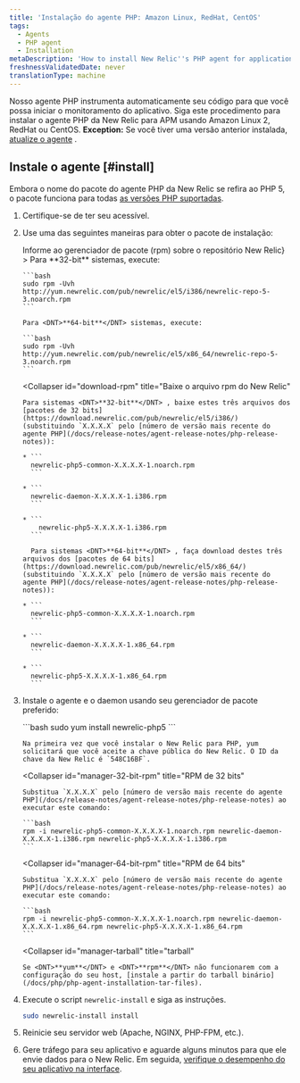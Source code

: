 ```yaml
---
title: 'Instalação do agente PHP: Amazon Linux, RedHat, CentOS'
tags:
  - Agents
  - PHP agent
  - Installation
metaDescription: 'How to install New Relic''s PHP agent for application performance monitoring with Amazon Linux 2, RedHat, or CentOS.'
freshnessValidatedDate: never
translationType: machine
---
```


Nosso agente PHP instrumenta automaticamente seu código para que você possa iniciar o monitoramento do aplicativo. Siga este procedimento para instalar o agente PHP da New Relic para APM usando Amazon Linux 2, RedHat ou CentOS. <DNT>**Exception:**</DNT> Se você tiver uma versão anterior instalada, [atualize o agente](/docs/agents/php-agent/installation/upgrading-php-agent) .

## Instale o agente [#install]

Embora o nome do pacote do agente PHP da New Relic se refira ao PHP 5, o pacote funciona para todas [as versões PHP suportadas](/docs/agents/php-agent/getting-started/php-agent-compatibility-requirements#php-release).

1. Certifique-se de ter seu <InlinePopover type="licenseKey"/>acessível.

2. Use uma das seguintes maneiras para obter o pacote de instalação:

   <CollapserGroup>
     <Collapser
       id="tell-rpm"
       title={<>Informe ao gerenciador de pacote (<InlineCode>rpm</InlineCode>) sobre o repositório New Relic</>}
     >
       Para <DNT>**32-bit**</DNT> sistemas, execute:

       ```bash
       sudo rpm -Uvh http://yum.newrelic.com/pub/newrelic/el5/i386/newrelic-repo-5-3.noarch.rpm
       ```

       Para <DNT>**64-bit**</DNT> sistemas, execute:

       ```bash
       sudo rpm -Uvh http://yum.newrelic.com/pub/newrelic/el5/x86_64/newrelic-repo-5-3.noarch.rpm
       ```
     </Collapser>

     <Collapser
       id="download-rpm"
       title="Baixe o arquivo rpm do New Relic"
     >
       Para sistemas <DNT>**32-bit**</DNT> , baixe estes três arquivos dos [pacotes de 32 bits](https://download.newrelic.com/pub/newrelic/el5/i386/) (substituindo `X.X.X.X` pelo [número de versão mais recente do agente PHP](/docs/release-notes/agent-release-notes/php-release-notes)):

       * ```
         newrelic-php5-common-X.X.X.X-1.noarch.rpm
         ```

       * ```
         newrelic-daemon-X.X.X.X-1.i386.rpm
         ```

       * ```
           newrelic-php5-X.X.X.X-1.i386.rpm
         ```

         Para sistemas <DNT>**64-bit**</DNT> , faça download destes três arquivos dos [pacotes de 64 bits](https://download.newrelic.com/pub/newrelic/el5/x86_64/) (substituindo `X.X.X.X` pelo [número de versão mais recente do agente PHP](/docs/release-notes/agent-release-notes/php-release-notes)):

       * ```
         newrelic-php5-common-X.X.X.X-1.noarch.rpm
         ```

       * ```
         newrelic-daemon-X.X.X.X-1.x86_64.rpm
         ```

       * ```
         newrelic-php5-X.X.X.X-1.x86_64.rpm
         ```
     </Collapser>
   </CollapserGroup>

3. Instale o agente e o daemon usando seu gerenciador de pacote preferido:

   <CollapserGroup>
     <Collapser
       id="manager-yum"
       title="yum"
     >
       ```bash
       sudo yum install newrelic-php5
       ```

       Na primeira vez que você instalar o New Relic para PHP, yum solicitará que você aceite a chave pública do New Relic. O ID da chave da New Relic é `548C16BF`.
     </Collapser>

     <Collapser
       id="manager-32-bit-rpm"
       title="RPM de 32 bits"
     >
       Substitua `X.X.X.X` pelo [número de versão mais recente do agente PHP](/docs/release-notes/agent-release-notes/php-release-notes) ao executar este comando:

       ```bash
       rpm -i newrelic-php5-common-X.X.X.X-1.noarch.rpm newrelic-daemon-X.X.X.X-1.i386.rpm newrelic-php5-X.X.X.X-1.i386.rpm
       ```
     </Collapser>

     <Collapser
       id="manager-64-bit-rpm"
       title="RPM de 64 bits"
     >
       Substitua `X.X.X.X` pelo [número de versão mais recente do agente PHP](/docs/release-notes/agent-release-notes/php-release-notes) ao executar este comando:

       ```bash
       rpm -i newrelic-php5-common-X.X.X.X-1.noarch.rpm newrelic-daemon-X.X.X.X-1.x86_64.rpm newrelic-php5-X.X.X.X-1.x86_64.rpm
       ```
     </Collapser>

     <Collapser
       id="manager-tarball"
       title="tarball"
     >
       Se <DNT>**yum**</DNT> e <DNT>**rpm**</DNT> não funcionarem com a configuração do seu host, [instale a partir do tarball binário](/docs/php/php-agent-installation-tar-files).
     </Collapser>
   </CollapserGroup>

4. Execute o script `newrelic-install` e siga as instruções.

   ```bash
   sudo newrelic-install install
   ```

5. Reinicie seu servidor web (Apache, NGINX, PHP-FPM, etc.).

6. Gere tráfego para seu aplicativo e aguarde alguns minutos para que ele envie dados para o New Relic. Em seguida, [verifique o desempenho do seu aplicativo na interface](/docs/apm/applications-menu/monitoring/apm-overview-page).

<InstallFeedback/>